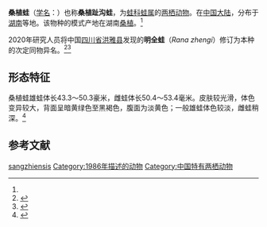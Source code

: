 {{Speciesbox
| name = 桑植蛙
| status = LC
|  status_system = iucn3.1
| status_ref =<ref name=iucn>{{IUCN|authors=IUCN SSC Amphibian Specialist Group|year=2020|id=58710|title=''Pseudorana sangzhiensis''|page =e.T58710A63865152|access-date=2022-01-18}}</ref>
| image = 
| genus = Rana
| species = sangzhiensis
| authority = (Sheng, 1986)<ref name='id4998'>{{cite web| url =http://www.bioinfo.cn/db05/BjdwSpecies.php?action=view&id=4998| title =桑植蛙| work =《中国动物物种编目数据库》| publisher =中国科学院微生物研究所| author =中国科学院动物研究所| accessdate =2009-04-11| deadurl =yes| archiveurl =https://web.archive.org/web/20160305080209/http://www.bioinfo.cn/db05/BjdwSpecies.php?action=view&id=4998| archivedate =2016-03-05}}</ref>
| synonyms = 
*''Pseudorana sangzhiensis'' <small>Sheng, 1986</small><ref name=iucn/>
*''Rana zhengi'' <small>Zhao，1999</small>
}}
'''桑植蛙'''（[[学名|学名]]：{{lang|la|''Rana sangzhiensis''}}）也称'''桑植趾沟蛙'''，为[[蛙科|蛙科]][[蛙属|蛙属]]的[[两栖动物|两栖动物]]。在[[中国大陆|中国大陆]]，分布于[[湖南|湖南]]等地。该物种的模式产地在湖南[[桑植|桑植]]。<ref name='id4998'/>

2020年研究人员将中国[[四川省|四川省]][[洪雅县|洪雅县]]发现的'''明全蛙'''（''Rana zhengi''）修订为本种的次定同物异名。<ref name="Wan">{{cite journal |author1=Han Wan|author2=Zhi-Tong Lyu|author3=Shuo Qi|author4=Jian Zhao|author5=Pi-Peng Li|coauthors=Ying-Yong Wang|title=A new species of the Rana japonica group (Anura, Ranidae, Rana) from China, with a taxonomic proposal for the R. johnsi group|journal=''ZooKeys'' |date=2020|volume=942|issue=|pages=141-158 |doi=10.3897/zookeys.942.46928|url=https://zookeys.pensoft.net/article/46928/|accessdate=2022-01-18}}</ref><ref>{{cite web |author1=万涵 |author2=吕植桐 |title=中国南方发现蛙亚属一新种，及关于越南趾沟蛙种组的分类建议 |url=http://www.amphibiachina.org/news/scientifictrends/187-2020-06-29-08-48-06 |website=中国两栖类 |accessdate=2022-01-18}}</ref>
==形态特征==
桑植蛙雄蛙体长43.3～50.3豪米，雌蛙体长50.4～53.4毫米。皮肤较光滑，体色变异较大，背面呈暗黄绿色至黑褐色，腹面为淡黄色；一般雄蛙体色较淡，雌蛙稍深。<ref name="中国两栖类">{{cite web|author1= 吴云鹤，卢宸祺|title=桑植蛙|url=http://www.amphibiachina.org/species/313|website=中国两栖类|accessdate=2022-01-18}}</ref>
== 参考文献 ==
{{reflist}}

{{Wikispecies|Rana sangzhiensis}}
{{Taxonbar|from1=Q28035953|from2=Q3008294}}

[[Category:蛙属|sangzhiensis]]
[[Category:1986年描述的动物|Category:1986年描述的动物]]
[[Category:中国特有两栖动物|Category:中国特有两栖动物]]

{{amphibian-stub}}
